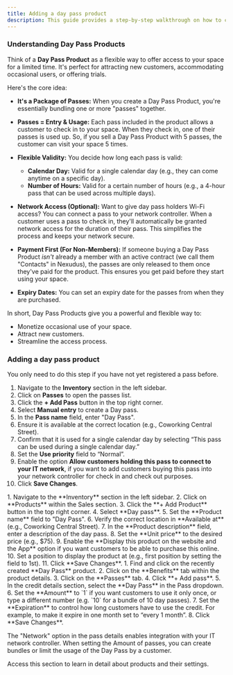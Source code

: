 ```yaml
---
title: Adding a day pass product
description: This guide provides a step-by-step walkthrough on how to create a day pass product in Nexudus, including registering a pass and connecting it to a product.
---
```

### Understanding Day Pass Products

Think of a **Day Pass Product** as a flexible way to offer access to your space for a limited time. It's perfect for attracting new customers, accommodating occasional users, or offering trials.

Here's the core idea:

*   **It's a Package of Passes:** When you create a Day Pass Product, you're essentially bundling one or more "passes" together.

*   **Passes = Entry & Usage:** Each pass included in the product allows a customer to check in to your space. When they check in, one of their passes is used up. So, if you sell a Day Pass Product with 5 passes, the customer can visit your space 5 times.

*   **Flexible Validity:** You decide how long each pass is valid:

    *   **Calendar Day:** Valid for a single calendar day (e.g., they can come anytime on a specific day).
    *   **Number of Hours:** Valid for a certain number of hours (e.g., a 4-hour pass that can be used across multiple days).

*   **Network Access (Optional):** Want to give day pass holders Wi-Fi access?  You can connect a pass to your network controller. When a customer uses a pass to check in, they'll automatically be granted network access for the duration of their pass. This simplifies the process and keeps your network secure.

*   **Payment First (For Non-Members):** If someone buying a Day Pass Product *isn't* already a member with an active contract (we call them "Contacts" in Nexudus), the passes are only released to them once they've paid for the product. This ensures you get paid before they start using your space.

*   **Expiry Dates:** You can set an expiry date for the passes from when they are purchased.

In short, Day Pass Products give you a powerful and flexible way to:

*   Monetize occasional use of your space.
*   Attract new customers.
*   Streamline the access process.

### Adding a day pass product

<Steps>
  <Step title="Register a Pass">

  <Info>
    You only need to do this step if you have not yet registered a pass before.
  </Info>

   1. Navigate to the **Inventory** section in the left sidebar.
   2. Click on **Passes** to open the passes list.
   3. Click the **+ Add Pass** button in the top right corner.
   4. Select **Manual entry** to create a Day pass.
   5. In the **Pass name** field, enter "Day Pass".
   6. Ensure it is available at the correct location (e.g., Coworking Central Street).
   7. Confirm that it is used for a single calendar day by selecting “This pass can be used during a single calendar day.”
   8. Set the **Use priority** field to “Normal”.
   9. Enable the option **Allow customers holding this pass to connect to your IT network**, if you want to add customers buying this pass into your network controller for check in and check out purposes.
   10. Click **Save Changes**.
  </Step>
  <Step title="Create a Product">
   1. Navigate to the **Inventory** section in the left sidebar.
   2. Click on **Products** within the Sales section.
   3. Click the **+ Add Product** button in the top right corner.
   4. Select **Day pass**.
   5. Set the **Product name** field to "Day Pass".
   6. Verify the correct location in **Available at** (e.g., Coworking Central Street).
   7. In the **Product description** field, enter a description of the day pass.
   8. Set the **Unit price** to the desired price (e.g., $75).
   9. Enable the **Display this product on the website and the App** option if you want customers to be able to purchase this online.
   10. Set a position to display the product at (e.g., first position by setting the field to 1st).
   11. Click **Save Changes**.
  </Step>
  <Step title="Connect the Pass to the Product">
   1. Find and click on the recently created **Day Pass** product.
   2. Click on the **Benefits** tab within the product details.
   3. Click on the **Passes** tab.
   4. Click **+ Add pass**.
   5. In the credit details section, select the **Day Pass** in the Pass dropdown.
   6. Set the **Amount** to `1` if you want customers to use it only once, or type a different number (e.g. `10` for a bundle of 10 day passes).
   7. Set the **Expiration** to control how long customers have to use the credit. For example, to make it expire in one month set to “every 1 month”.
   8. Click **Save Changes**.
  </Step>
</Steps>

<Note>The "Network" option in the pass details enables integration with your IT network controller.</Note>
<Note>When setting the Amount of passes, you can create bundles or limit the usage of the Day Pass by a customer.</Note>

<Card horizontal title="Learn more about products" icon="book" href="/reference/billing/products">
    Access this section to learn in detail about products and their settings.
</Card>